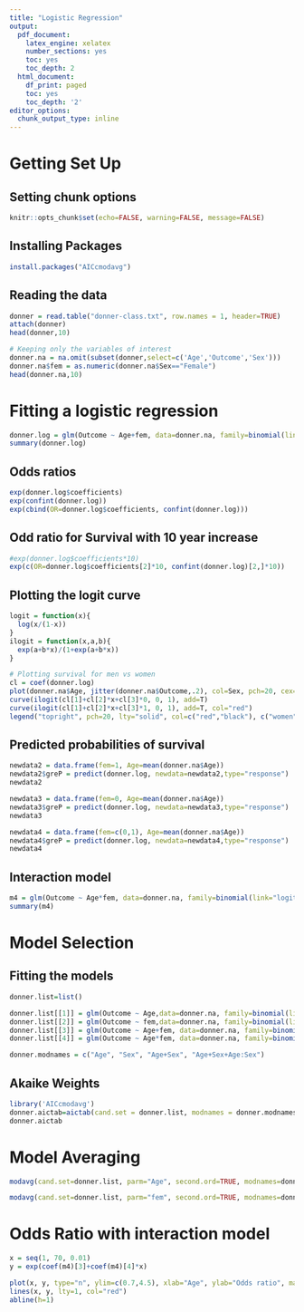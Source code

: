 ```yaml
---
title: "Logistic Regression"
output:
  pdf_document:
    latex_engine: xelatex
    number_sections: yes
    toc: yes
    toc_depth: 2
  html_document:
    df_print: paged
    toc: yes
    toc_depth: '2'
editor_options:
  chunk_output_type: inline
---
```


# Getting Set Up

## Setting chunk options
```r
knitr::opts_chunk$set(echo=FALSE, warning=FALSE, message=FALSE)
```

## Installing Packages
```r
install.packages("AICcmodavg")
```

## Reading the data
```r
donner = read.table("donner-class.txt", row.names = 1, header=TRUE)
attach(donner)
head(donner,10)

# Keeping only the variables of interest
donner.na = na.omit(subset(donner,select=c('Age','Outcome','Sex')))
donner.na$fem = as.numeric(donner.na$Sex=="Female")
head(donner.na,10)
```

# Fitting a logistic regression
```r
donner.log = glm(Outcome ~ Age+fem, data=donner.na, family=binomial(link="logit"))
summary(donner.log)
```

## Odds ratios
```r
exp(donner.log$coefficients)
exp(confint(donner.log))
exp(cbind(OR=donner.log$coefficients, confint(donner.log)))
```

## Odd ratio for Survival with 10 year increase
```r
#exp(donner.log$coefficients*10)
exp(c(OR=donner.log$coefficients[2]*10, confint(donner.log)[2,]*10))

```

## Plotting the logit curve
```r
logit = function(x){
  log(x/(1-x))
}
ilogit = function(x,a,b){
  exp(a+b*x)/(1+exp(a+b*x))
}

# Plotting survival for men vs women
cl = coef(donner.log)
plot(donner.na$Age, jitter(donner.na$Outcome,.2), col=Sex, pch=20, cex=1.2, xlab="Age", ylab="Status (jittered)")
curve(ilogit(cl[1]+cl[2]*x+cl[3]*0, 0, 1), add=T)
curve(ilogit(cl[1]+cl[2]*x+cl[3]*1, 0, 1), add=T, col="red")
legend("topright", pch=20, lty="solid", col=c("red","black"), c("women","men"))
```

## Predicted probabilities of survival
```r
newdata2 = data.frame(fem=1, Age=mean(donner.na$Age))
newdata2$greP = predict(donner.log, newdata=newdata2,type="response")
newdata2
```

```r
newdata3 = data.frame(fem=0, Age=mean(donner.na$Age))
newdata3$greP = predict(donner.log, newdata=newdata3,type="response")
newdata3
```
```r
newdata4 = data.frame(fem=c(0,1), Age=mean(donner.na$Age))
newdata4$greP = predict(donner.log, newdata=newdata4,type="response")
newdata4
```

## Interaction model
```r
m4 = glm(Outcome ~ Age*fem, data=donner.na, family=binomial(link="logit"))
summary(m4)
```

# Model Selection
## Fitting the models
```r
donner.list=list()

donner.list[[1]] = glm(Outcome ~ Age,data=donner.na, family=binomial(link="logit"))
donner.list[[2]] = glm(Outcome ~ fem,data=donner.na, family=binomial(link="logit"))
donner.list[[3]] = glm(Outcome ~ Age+fem, data=donner.na, family=binomial(link="logit"))
donner.list[[4]] = glm(Outcome ~ Age*fem, data=donner.na, family=binomial(link="logit"))

donner.modnames = c("Age", "Sex", "Age+Sex", "Age+Sex+Age:Sex")
```

## Akaike Weights
```r
library('AICcmodavg')
donner.aictab=aictab(cand.set = donner.list, modnames = donner.modnames)
donner.aictab
```

# Model Averaging
```r
modavg(cand.set=donner.list, parm="Age", second.ord=TRUE, modnames=donner.modnames, uncond.se="revised", exclude=list("Age:fem"), conf.level=0.95, warn=TRUE)

modavg(cand.set=donner.list, parm="fem", second.ord=TRUE, modnames=donner.modnames, uncond.se="revised", exclude=list("Age:fem"), conf.level=0.95, warn=TRUE)
```

# Odds Ratio with interaction model
```r
x = seq(1, 70, 0.01)
y = exp(coef(m4)[3]+coef(m4)[4]*x)

plot(x, y, type="n", ylim=c(0.7,4.5), xlab="Age", ylab="Odds ratio", main="Odds ratio for gender")
lines(x, y, lty=1, col="red")
abline(h=1)
```

